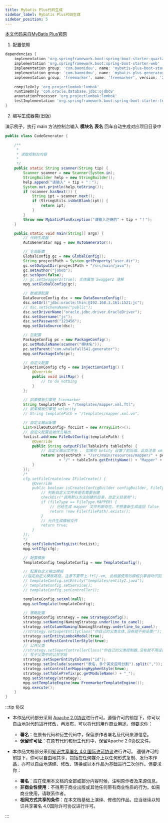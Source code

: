 ```yaml
---
title: Mybatis Plus代码生成
sidebar_label: Mybatis Plus代码生成
sidebar_position: 5
---
```

[本文代码来自MyBatis Plus官网](https://baomidou.com/pages/d357af/#%E4%BD%BF%E7%94%A8%E6%95%99%E7%A8%8B)

1. 配置依赖

```groovy
dependencies {
    implementation 'org.springframework.boot:spring-boot-starter-quartz'
    implementation 'org.springframework.boot:spring-boot-starter-web'
    implementation group: 'com.baomidou', name: 'mybatis-plus-boot-starter', version: '3.2.0'
    implementation group: 'com.baomidou', name: 'mybatis-plus-generator', version: '3.2.0'
    implementation group: 'freemarker', name: 'freemarker', version: '2.3.9'// 低于这个版本会报错
    
    compileOnly 'org.projectlombok:lombok'
    runtimeOnly 'com.oracle.database.jdbc:ojdbc8'
    annotationProcessor 'org.projectlombok:lombok'
    testImplementation 'org.springframework.boot:spring-boot-starter-test'
}
```

2. 编写生成器类(旧版)

演示例子，执行 main 方法控制台输入 **模块名** **表名** 回车自动生成对应项目目录中

```java
public class CodeGenerator {

    /**
     * 
     * 读取控制台内容
     * 
     */
    public static String scanner(String tip) {
        Scanner scanner = new Scanner(System.in);
        StringBuilder help = new StringBuilder();
        help.append("请输入" + tip + "：");
        System.out.println(help.toString());
        if (scanner.hasNext()) {
            String ipt = scanner.next();
            if (StringUtils.isNotBlank(ipt)) {
                return ipt;
            }
        }
        throw new MybatisPlusException("请输入正确的" + tip + "！");
    }

    public static void main(String[] args) {
        // 代码生成器
        AutoGenerator mpg = new AutoGenerator();

        // 全局配置
        GlobalConfig gc = new GlobalConfig();
        String projectPath = System.getProperty("user.dir");
        gc.setOutputDir(projectPath + "/src/main/java");
        gc.setAuthor("jobob");
        gc.setOpen(false);
        // gc.setSwagger2(true); 实体属性 Swagger2 注解
        mpg.setGlobalConfig(gc);

        // 数据源配置
        DataSourceConfig dsc = new DataSourceConfig();
        dsc.setUrl("jdbc:oracle:thin:@192.168.3.161:1521:jc");
        // dsc.setSchemaName("public");
        dsc.setDriverName("oracle.jdbc.driver.OracleDriver");
        dsc.setUsername("jc");
        dsc.setPassword("123456");
        mpg.setDataSource(dsc);

        // 包配置
        PackageConfig pc = new PackageConfig();
        pc.setModuleName(scanner("模块名"));
        pc.setParent("com.whalefall541.generator");
        mpg.setPackageInfo(pc);

        // 自定义配置
        InjectionConfig cfg = new InjectionConfig() {
            @Override
            public void initMap() {
                // to do nothing
            }
        };

        // 如果模板引擎是 freemarker
        String templatePath = "/templates/mapper.xml.ftl";
        // 如果模板引擎是 velocity
        // String templatePath = "/templates/mapper.xml.vm";

        // 自定义输出配置
        List<FileOutConfig> focList = new ArrayList<>();
        // 自定义配置会被优先输出
        focList.add(new FileOutConfig(templatePath) {
            @Override
            public String outputFile(TableInfo tableInfo) {
                // 自定义输出文件名 ， 如果你 Entity 设置了前后缀、此处注意 xml 的名称会跟着发生变化！！
                return projectPath + "/src/main/resources/mapper/" + pc.getModuleName()
                        + "/" + tableInfo.getEntityName() + "Mapper" + StringPool.DOT_XML;
            }
        });
        /*
        cfg.setFileCreate(new IFileCreate() {
            @Override
            public boolean isCreate(ConfigBuilder configBuilder, FileType fileType, String filePath) {
                // 判断自定义文件夹是否需要创建
                checkDir("调用默认方法创建的目录，自定义目录用");
                if (fileType == FileType.MAPPER) {
                    // 已经生成 mapper 文件判断存在，不想重新生成返回 false
                    return !new File(filePath).exists();
                }
                // 允许生成模板文件
                return true;
            }
        });
        */
        cfg.setFileOutConfigList(focList);
        mpg.setCfg(cfg);

        // 配置模板
        TemplateConfig templateConfig = new TemplateConfig();

        // 配置自定义输出模板
        //指定自定义模板路径，注意不要带上.ftl/.vm, 会根据使用的模板引擎自动识别
        // templateConfig.setEntity("templates/entity2.java");
        // templateConfig.setService();
        // templateConfig.setController();

        templateConfig.setXml(null);
        mpg.setTemplate(templateConfig);

        // 策略配置
        StrategyConfig strategy = new StrategyConfig();
        strategy.setNaming(NamingStrategy.underline_to_camel);
        strategy.setColumnNaming(NamingStrategy.underline_to_camel);
        //strategy.setSuperEntityClass("你自己的父类实体,没有就不用设置!");
        strategy.setEntityLombokModel(true);
        strategy.setRestControllerStyle(true);
        // 公共父类
        //strategy.setSuperControllerClass("你自己的父类控制器,没有就不用设置!");
        // 写于父类中的公共字段
        strategy.setSuperEntityColumns("id");
        strategy.setInclude(scanner("表名，多个英文逗号分割").split(","));
        strategy.setControllerMappingHyphenStyle(true);
        strategy.setTablePrefix(pc.getModuleName() + "_");
        mpg.setStrategy(strategy);
        mpg.setTemplateEngine(new FreemarkerTemplateEngine());
        mpg.execute();
    }
}
```


:::tip 协议

- 本作品代码部分采用 [Apache 2.0协议](https://www.apache.org/licenses/LICENSE-2.0)进行许可。遵循许可的前提下，你可以自由地对代码进行修改，再发布，可以将代码用作商业用途。但要求你：
  - **署名**：在原有代码和衍生代码中，保留原作者署名及代码来源信息。
  - **保留许可证**：在原有代码和衍生代码中，保留Apache 2.0协议文件。

- 本作品文档部分采用[知识共享署名 4.0 国际许可协议](http://creativecommons.org/licenses/by/4.0/)进行许可。 遵循许可的前提下，你可以自由地共享，包括在任何媒介上以任何形式复制、发行本作品，亦可以自由地演绎、修改、转换或以本作品为基础进行二次创作。但要求你：
  - **署名**：应在使用本文档的全部或部分内容时候，注明原作者及来源信息。
  - **非商业性使用**：不得用于商业出版或其他任何带有商业性质的行为。如需商业使用，请联系作者。
  - **相同方式共享的条件**：在本文档基础上演绎、修改的作品，应当继续以知识共享署名 4.0国际许可协议进行许可。

:::